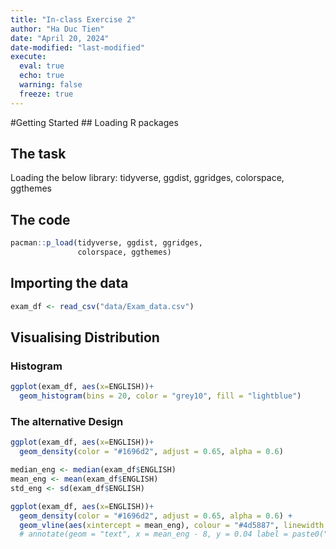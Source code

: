 ```yaml
---
title: "In-class Exercise 2"
author: "Ha Duc Tien"
date: "April 20, 2024"
date-modified: "last-modified"
execute: 
  eval: true
  echo: true
  warning: false
  freeze: true
---
```


#Getting Started
## Loading R packages

:::panel-tabset
## The task

Loading the below library:
tidyverse, ggdist, ggridges, colorspace, ggthemes

## The code

```r
pacman::p_load(tidyverse, ggdist, ggridges,
               colorspace, ggthemes)
```
:::

## Importing the data

```r
exam_df <- read_csv("data/Exam_data.csv")
```


## Visualising Distribution

### Histogram

```r
ggplot(exam_df, aes(x=ENGLISH))+
  geom_histogram(bins = 20, color = "grey10", fill = "lightblue")
```

### The alternative Design

```r
ggplot(exam_df, aes(x=ENGLISH))+
  geom_density(color = "#1696d2", adjust = 0.65, alpha = 0.6)
```

```r

median_eng <- median(exam_df$ENGLISH)
mean_eng <- mean(exam_df$ENGLISH)
std_eng <- sd(exam_df$ENGLISH)

ggplot(exam_df, aes(x=ENGLISH))+
  geom_density(color = "#1696d2", adjust = 0.65, alpha = 0.6) +
  geom_vline(aes(xintercept = mean_eng), colour = "#4d5887", linewidth = 0.6, linetype = "dashed")
  # annotate(geom = "text", x = mean_eng - 8, y = 0.04 label = paste0("Mean ENGLISH: ", round((mean_eng),2)))

```